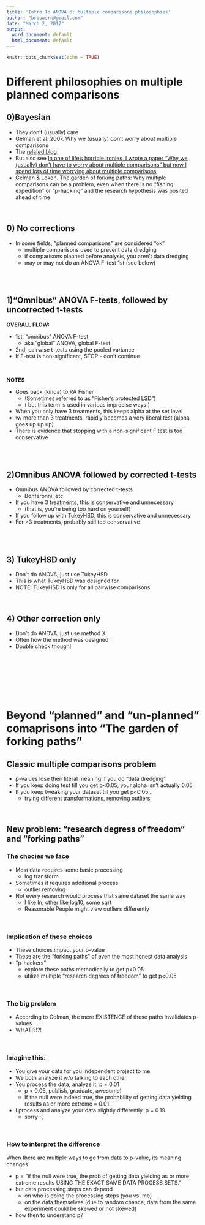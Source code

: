 ```yaml
---
title: 'Intro To ANOVA 6: Multiple comparisons philosophies'
author: "brouwern@gmail.com"
date: "March 2, 2017"
output:
  word_document: default
  html_document: default
---
```


```r
knitr::opts_chunk$set(echo = TRUE)
```

# Different philosophies on multiple planned comparisons

## 0)Bayesian

* They don't (usually) care 
* Gelman et al.  2007.  Why we (usually) don't worry about multiple comparisons
* The [related blog](http://andrewgelman.com/2008/03/20/why_i_dont_usua_1/)
* But also see [In one of life's horrible ironies, I wrote a paper "Why we (usually) don't have to worry about multiple comparisons" but now I spend lots of time worrying about multiple comparisons](http://andrewgelman.com/2014/10/14/one-lifes-horrible-ironies-wrote-paper-usually-dont-worry-multiple-comparisons-now-spend-lots-time-worrying-multiple-comparisons/)
* Gelman & Loken. The garden of forking paths: Why multiple comparisons can be a problem, even when there is no "fishing expedition" or "p-hacking" and the research hypothesis was posited ahead of time

<br>

## 0) No corrections

* In some fields, "planned comparisons" are considered "ok"
    + multiple comparisons used to prevent data dredging
    + if comparisons planned before analysis, you aren't data dredging
    + may or may not do an ANOVA F-test 1st (see below)
    
<br><br>

## 1)"Omnibus" ANOVA F-tests, followed by uncorrected t-tests

**OVERALL FLOW:**

* 1st, "omnibus" ANOVA F-test  
    + aka "global" ANOVA, global F-test
* 2nd, pairwise t-tests using the pooled variance
* If F-test is non-significant, STOP - don't continue

<br>

**NOTES**

* Goes back (kinda) to RA Fisher 
    + (Sometimes referred to as "Fisher's protected LSD")
    + ( but this term is used in various imprecise ways.)
* When you only have 3 treatments, this keeps alpha at the set level
* w/ more than 3 treatments,  rapidly becomes a very liberal test (alpha goes up up up)
* There is evidence that stopping with a non-significant F test is too conservative
    
<br><br>   
    
## 2)Omnibus ANOVA followed by corrected t-tests

* Omnibus ANOVA followed by corrected t-tests
  + Bonferonni, etc
* If you have 3 treatments, this is conservative and unnecessary 
    + (that is, you're being too hard on yourself)
* If you follow up with TukeyHSD, this is conservative and unnecessary
* For >3 treatments, probably still too conservative

<br><br>
    
## 3) TukeyHSD only

* Don't do ANOVA, just use TukeyHSD
* This is what TukeyHSD was designed for
* NOTE: TukeyHSD is only for all pairwise comparisons

<br>

## 4) Other correction only

* Don't do ANOVA, just use method X
* Often how the method was designed
* Double check though!

<br><br><br><br><br><br>

# Beyond "planned" and "un-planned" comaprisons into "The garden of forking paths"

## Classic multiple comparisons problem
* p-values lose their literal meaning if you do "data dredging"
* If you keep doing test till you get p<0.05, your alpha isn't actually 0.05
* If you keep tweaking your dataset till you get p<0.05...
    + trying different transformations, removing outliers

<br>

## New problem: "research degress of freedom" and "forking paths"

### The chocies we face
* Most data requires some basic processing
    + log transform
* Sometimes it requires additional process
    + outlier removing
* Not every research would process that same dataset the same way
    + I like ln, other like log10, some sqrt
    + Reasonable People might view outliers differently
    
<br>    
    
### Implication of these choices
* These choices impact your p-value
* These are the "forking paths" of even the most honest data analysis
* "p-hackers" 
    + explore these paths methodically to get p<0.05
    + utilize multiple "research degrees of freedom" to get p<0.05 
    
<br>

### The big problem

* According to Gelman, the mere EXISTENCE of these paths invalidates p-values
* WHAT!?!?!

<br>



### Imagine this:

* You give your data for you independent project to me
* We both analyze it w/o talking to each other
* You process the data, analyze it: p = 0.01
    + p < 0.05, publish, graduate, awesome!
    + If the null were indeed true, the probability of getting data yielding results as or more extreme = 0.01.
* I process and analyze your data slightly differently.  p = 0.19
    + sorry :(
    
<br>    
    
### How to interpret the difference

When there are multiple ways to go from data to p-value, its meaning changes

* p = "if the null were true, the prob of getting data yielding as or more extreme results USING THE EXACT SAME DATA PROCESS SETS."
* but data processing steps can depend
    + on who is doing the processing steps (you vs. me)
    + on the data themselves (due to random chance, data from the same experiment could be skewed or not skewed)
* how then to understand p?



